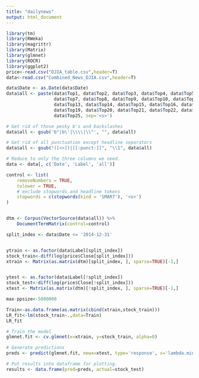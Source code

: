 ---
title: "dailynews"
output: html_document
---

```{r}
library(tm)
library(RWeka)
library(magrittr)
library(Matrix)
library(glmnet)
library(ROCR)
library(ggplot2)
price<-read.csv("DJIA_table.csv",header=T)
data<-read.csv("Combined_News_DJIA.csv",header=T)

```

```{r}
data$Date <- as.Date(data$Date)
data$all <- paste(data$Top1, data$Top2, data$Top3, data$Top4, data$Top5, data$Top6,
                  data$Top7, data$Top8, data$Top9, data$Top10, data$Top11, data$Top12, 
                  data$Top13, data$Top14, data$Top15, data$Top16, data$Top17, data$Top18,
                  data$Top19, data$Top20, data$Top21, data$Top22, data$Top23, data$Top24,
                  data$Top25, sep='<s>')

# Get rid of those pesky b's and backslashes 
data$all <- gsub('b"|b\'|\\\\|\\"', "", data$all)

# Get rid of all punctuation except headline separators
data$all <- gsub("([<>])|[[:punct:]]", "\\1", data$all)

# Reduce to only the three columns we need. 
data <- data[, c('Date', 'Label', 'all')]
```


```{r}
control <- list(
    removeNumbers = TRUE,
    tolower = TRUE,
    # exclude stopwords and headline tokens
    stopwords = c(stopwords(kind = 'SMART'), '<s>')
)


dtm <- Corpus(VectorSource(data$all)) %>% 
    DocumentTermMatrix(control=control)
```

```{r}
split_index <- data$Date <= '2014-12-31'


ytrain <- as.factor(data$Label[split_index])
stock_train<-diff(log(price$Close[split_index]))
xtrain <- Matrix(as.matrix(dtm)[split_index, ], sparse=TRUE)[-1,]


ytest <- as.factor(data$Label[!split_index])
stock_test<-diff(log(price$Close[!split_index]))
xtest <- Matrix(as.matrix(dtm)[!split_index, ], sparse=TRUE)[-1,]
```

```{r}
max-ppsize<-5000000
```


```{r,warning=FALSE}
Train<-as.data.frame(as.matrix(cbind(xtrain,stock_train)))
LR_fit<-lm(stock_train~.,data=Train)
LR_fit


```


```{r,warning=FALSE}
# Train the model
glmnet.fit <- cv.glmnet(x=xtrain, y=stock_train, alpha=0)

# Generate predictions
preds <- predict(glmnet.fit, newx=xtest, type='response', s='lambda.min')

# Put results into dataframe for plotting.
results <- data.frame(pred=preds, actual=stock_test)
```




